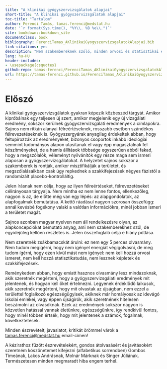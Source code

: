 ```yaml
--- 
title: "A klinikai gyógyszervizsgálatok alapjai"
short-title: "A klinikai gyógyszervizsgálatok alapjai"
toc-title: "Tartalom"
author: Ferenci Tamás, tamas.ferenci@medstat.hu
date: '`r format(Sys.time(), "%Y\\. %B %e\\.")`'
site: bookdown::bookdown_site
documentclass: book
bibliography: FerenciTamas_AKlinikaiGyogyszervizsgalatokAlapjai.bib
link-citations: yes
description: "Nem szakembereknek szóló, minden orvosi és statisztikai előismeret nélkül is olvasható összefoglaló, amely bemutatja a klinikai gyógyszervizsgálatok értelmét, logikáját, megtervezésük és kiértékelésük alapjait."
lang: hu-HU
header-includes:
- \usepackage{csquotes}
github-repo: tamas-ferenci/FerenciTamas_AKlinikaiGyogyszervizsgalatokAlapjai
url: https://tamas-ferenci.github.io/FerenciTamas_AKlinikaiGyogyszervizsgalatokAlapjai/
---
```


# Előszó {-}

A klinikai gyógyszervizsgálatok gyakran képezik közbeszéd tárgyát. Amikor kipróbálnak egy teljesen új szert, amikor megjelenik egy új vizsgálati eredmény, sokszor kerülnek gyógyszervizsgálati eredmények a címlapokra. Sajnos nem ritkán alanyai félreértéseknek, rosszabb esetben szándékos félrevezetéseknek is. Gyógyszergyárak anyagilag érdekeltek abban, hogy feltupírozzák az eredményeket, bizonyos csoportok inkább ideológiai semmint tudományos alapon utasítanak el vagy épp magasztalnak fel készítményeket, de a hamis állítások többsége egyszerűen abból fakad, hogy a megszólalók, véleményt nyilvánítók egy része maga sem ismeri alaposan a gyógyszervizsgálatokat. A helyzetet sajnos sokszor a szakemberek is rontják, amikor misztifikálják a területet, és megszólalásaikban csak úgy repkednek a szakkifejezések négyes fázistól a randomizált placebo-kontrolláltig.

Jelen írásnak nem célja, hogy az ilyen félreértéseket, félrevezetéseket célirányosan tárgyalja. Nem mintha ez nem lenne fontos, ellenkezőleg, nagyon is az, de előtte még van egy lépés: az alapgondolatok, az alapfogalmak bemutatása. A kettő ráadásul nagyon szorosan összefügg: annál kevésbé fogékony valaki a valótlan információkra, minél jobban ismeri a területet magát.

Sajnos azonban magyar nyelven nem áll rendelkezésre olyan, az alapkoncepciókat bemutató anyag, ami nem szakemberekhez szól, de egyidejűleg kellően részletes is. Jelen összefoglaló célja e hiány pótlása.

Nem szeretnék zsákbamacskát árulni: ez nem egy 5 perces olvasmány. Nem tudom megígérni, hogy nem igényel energiát végigolvasni, de meg tudom ígérni, hogy ezen kívül mást nem igényel: nem kell hozzá orvosi ismeret, nem kell hozzá statisztikatudás, nem lesznek képletek és szakkifejezések.

Reménykedem abban, hogy emiatt hasznos olvasmány lesz mindazoknak, akik szeretnék megérteni, hogy a gyógyszervizsgálati eredmények mit jelentenek, és hogyan kell őket értelmezni. Legyenek érdeklődő laikusok, akik szeretnék megérteni, hogy mit olvastak az újságban, nem ezzel a területtel foglalkozó egészségügyisek, akiknek már homályosak az idevágó iskolai emlékei, vagy éppen újságírók, akik szeretnének hitelesen beszámolni az olvasóknak. Ezek az eredmények sokszor nagyon is közvetlen hatással vannak életünkre, egészségünkre, így rendkívül fontos, hogy minél többen értsék, hogy mit jelentenek a számok, fogalmak, következtetések.

Minden észrevételt, javaslatot, kritikát örömmel várok a [tamas.ferenci@medstat.hu](tamas.ferenci@medstat.hu) email-címen!

A kézirathoz fűzött észrevételekért, gondos átolvasásért és javításokért szeretném köszönetemet kifejezni (alfabetikus sorrendben) Gombos Tímeának, Lakos Andrásnak, Molnár Márknak és Singer Júliának. Természetesen minden megmaradt hiba engem terhel.